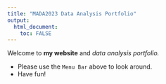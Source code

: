 ```yaml
---
title: "MADA2023 Data Analysis Portfolio"
output: 
  html_document:
    toc: FALSE
---
```


Welcome to **my website** and *data analysis portfolio.*

-   Please use the `Menu Bar` above to look around.
-   Have fun!
